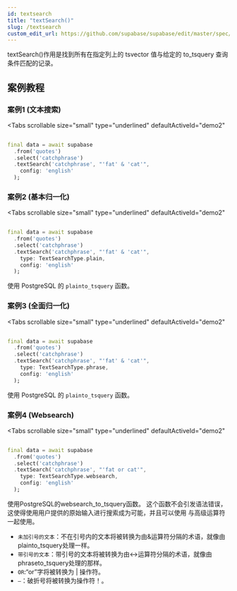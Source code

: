 ```yaml
---
id: textsearch
title: "textSearch()"
slug: /textsearch
custom_edit_url: https://github.com/supabase/supabase/edit/master/spec/supabase_dart_v1.yml
---
```



textSearch()作用是找到所有在指定列上的 tsvector 值与给定的 to_tsquery 查询条件匹配的记录。







## 案例教程
### 案例1 (文本搜索)

<Tabs
  scrollable
  size="small"
  type="underlined"
  defaultActiveId="demo2"
>

<TabPanel id="demo2" label="使用方法">

```dart
                                                                              
final data = await supabase
  .from('quotes')
  .select('catchphrase')
  .textSearch('catchphrase', "'fat' & 'cat'",
    config: 'english'
  );
```
</TabPanel>
</Tabs>


### 案例2 (基本归一化)

<Tabs
  scrollable
  size="small"
  type="underlined"
  defaultActiveId="demo2"
>

<TabPanel id="demo2" label="使用方法">

```dart
                                                                              
final data = await supabase
  .from('quotes')
  .select('catchphrase')
  .textSearch('catchphrase', "'fat' & 'cat'",
    type: TextSearchType.plain,
    config: 'english'
  );
```
</TabPanel>

<TabPanel id="demo4" label="注意事项">

使用 PostgreSQL 的 `plainto_tsquery` 函数。

</TabPanel>

</Tabs>




### 案例3 (全面归一化)

<Tabs
  scrollable
  size="small"
  type="underlined"
  defaultActiveId="demo2"
>

<TabPanel id="demo2" label="使用方法">

```dart
                                                                              
final data = await supabase
  .from('quotes')
  .select('catchphrase')
  .textSearch('catchphrase', "'fat' & 'cat'",
    type: TextSearchType.phrase,
    config: 'english'
  );
```
</TabPanel>

<TabPanel id="demo4" label="注意事项">

使用 PostgreSQL 的 `plainto_tsquery` 函数。

</TabPanel>
</Tabs>


### 案例4 (Websearch)

<Tabs
  scrollable
  size="small"
  type="underlined"
  defaultActiveId="demo2"
>

<TabPanel id="demo2" label="使用方法">

```dart
                                                                              
final data = await supabase
  .from('quotes')
  .select('catchphrase')
  .textSearch('catchphrase', "'fat or cat'",
    type: TextSearchType.websearch,
    config: 'english'
  );
```
</TabPanel>

<TabPanel id="demo4" label="注意事项">

使用PostgreSQL的websearch_to_tsquery函数。 这个函数不会引发语法错误，这使得使用用户提供的原始输入进行搜索成为可能，并且可以使用 与高级运算符一起使用。

* `未加引号的文本`：不在引号内的文本将被转换为由&运算符分隔的术语，就像由plainto_tsquery处理一样。
* `带引号的文本`：带引号的文本将被转换为由<->运算符分隔的术语，就像由phraseto_tsquery处理的那样。
* `OR`:“or”字将被转换为 | 操作符。
* `—`：破折号将被转换为操作符！。

</TabPanel>

</Tabs>
